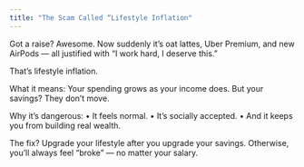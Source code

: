 ```yaml
---
title: "The Scam Called “Lifestyle Inflation"
---
```



<div className={styles.preserve}>

Got a raise? Awesome.
Now suddenly it’s oat lattes, Uber Premium, and new AirPods — all justified with “I work hard, I deserve this.”

That’s lifestyle inflation.

What it means:
Your spending grows as your income does.
But your savings? They don’t move.

Why it’s dangerous:
 • It feels normal.
 • It’s socially accepted.
 • And it keeps you from building real wealth.

The fix?
Upgrade your lifestyle after you upgrade your savings.
Otherwise, you’ll always feel “broke” — no matter your salary.



</div>
